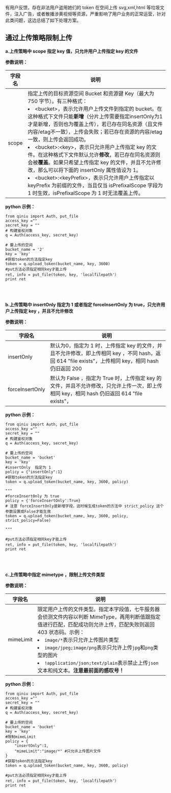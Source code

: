 有用户反馈，存在非法用户盗用她们的 token 在空间上传 svg,xml,html 等垃圾文件，注入广告，或者散播涉黄视频等资源，严重影响了用户业务的正常运营，针对此类问题，这边总结了如下处理方案。



<a id="方案"></a>

## **通过上传策略限制上传**

**a.上传策略中 scope 指定 key 值，只允许用户上传指定 key 的文件**

**参数说明：**

|  字段名  |说明|
| ----------- | --- | 
| <a id="scope"></a>scope  | 指定上传的目标资源空间 Bucket 和资源键 Key（最大为 750 字节）。有三种格式：<li>&lt;bucket&gt;，表示允许用户上传文件到指定的 bucket。在这种格式下文件只能**新增**（分片上传需要指定insertOnly为1才是新增，否则也为覆盖上传），若已存在同名资源（且文件内容/etag不一致），上传会失败；若已存在资源的内容/etag一致，则上传会返回成功。</li> <li>&lt;bucket&gt;:&lt;key&gt;，表示只允许用户上传指定 key 的文件。在这种格式下文件默认允许**修改**，若已存在同名资源则会被**覆盖**。如果只希望上传指定 key 的文件，并且不允许修改，那么可以将下面的 insertOnly 属性值设为 1。</li> <li>&lt;bucket&gt;:&lt;keyPrefix&gt;，表示只允许用户上传指定以 keyPrefix 为前缀的文件，当且仅当 isPrefixalScope 字段为 1 时生效，isPrefixalScope 为 1 时无法覆盖上传。</li> | 

**python 示例：**

```
from qiniu import Auth, put_file
access_key =""
secret_key = ""
# 构建鉴权对象
q = Auth(access_key, secret_key)

# 要上传的空间
bucket_name = '2'
key = 'key'
#获取token的方法指定key
token = q.upload_token(bucket_name, key, 3600)
#put方法必须指定相同key才能上传
ret, info = put_file(token, key, 'localfilepath'）
print ret
```

<br>
</br>

**b.上传策略中 insertOnly  指定为 1 或者指定 forceInsertOnly 为 true，只允许用户上传指定 key ，并且不允许修改**



**参数说明：**

|  字段名  |说明|
| ----------- | --- | 
|insertOnly|默认为0，指定为 1 时，上传指定 key 的文件，并且不允许修改，即上传相同 key ，不同 hash，返回 614 "file exists"，上传相同 key，相同 hash 仍旧返回 200|
|forceInsertOnly| 默认为 False ，指定为 True 时，上传指定 key 的文件，并且不允许修改，只允许上传一次，即上传相同 key，相同 hash 仍旧返回 614 "file exists"，|

**python 示例：**

```
from qiniu import Auth, put_file
access_key =""
secret_key = ""
# 构建鉴权对象
q = Auth(access_key, secret_key)

# 要上传的空间
bucket_name = 'bucket'
key = 'key'
#insertOnly  指定为 1 
policy = {"insertOnly":1} 
#获取token的方法指定key
token = q.upload_token(bucket_name, key, 3600, policy)

"""
#forceInsertOnly 为 true
policy = {'forceInsertOnly':True} 
# 注意 forceInsertOnly是新增字段，这时候生成token的方法中 strict_policy 这个参数设置成False才能生效
token = q.upload_token(bucket_name, key, 3600, policy, strict_policy=False)

"""

#put方法必须指定相同key才能上传
ret, info = put_file(token, key, 'localfilepath'）
print ret
```
<br>
</br>

**c.上传策略中指定 mimetype ，限制上传文件类型**

**参数说明：**

|  字段名  |说明|
| ----------- | --- |
|<a id="put-policy-mime-limit"></a>mimeLimit|  限定用户上传的文件类型。指定本字段值，<label id="Productname">七牛</label>服务器会侦测文件内容以判断 MimeType，再用判断值跟指定值进行匹配，匹配成功则允许上传，匹配失败则返回 403 状态码。示例：<li>`image/*`表示只允许上传图片类型 <li> `image/jpeg;image/png`表示只允许上传`jpg`和`png`类型的图片 <li> `!application/json;text/plain`表示禁止上传`json`文本和纯文本。**注意最前面的感叹号！**|
	

**python 示例：**

```
from qiniu import Auth, put_file
access_key =""
secret_key = ""
# 构建鉴权对象
q = Auth(access_key, secret_key)

# 要上传的空间
bucket_name = 'bucket'
key = 'key'
#限制mimeLimit
policy = {
	"insertOnly":1,
	"mimeLimit":"image/*" #只允许上传图片文件
} 
#获取token的方法指定key
token = q.upload_token(bucket_name, key, 3600, policy)

#put方法必须指定相同key才能上传
ret, info = put_file(token, key, 'localfilepath'）
print ret
```


<br>
</br>





